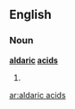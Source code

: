 ==English==

===Noun===
'''[[aldaric]] [[acids]]'''

# {{plural of|[[aldaric acid]]}}

[[ar:aldaric acids]]